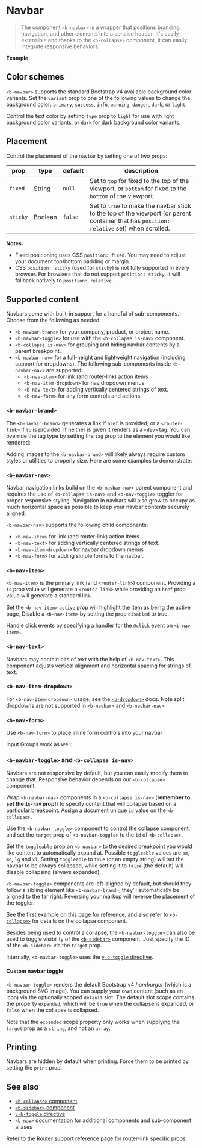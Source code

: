 

<Meta of={NavbarStory} />

# Navbar

> The component `<b-navbar>` is a wrapper that positions branding, navigation, and other elements
> into a concise header. It's easily extensible and thanks to the `<b-collapse>` component, it can
> easily integrate responsive behaviors.

**Example:**

<Canvas of={NavbarStory.Navbar} />

## Color schemes

`<b-navbar>` supports the standard Bootstrap v4 available background color variants. Set the
`variant` prop to one of the following values to change the background color: `primary`, `success`,
`info`, `warning`, `danger`, `dark`, or `light`.

Control the text color by setting `type` prop to `light` for use with light background color
variants, or `dark` for dark background color variants.

## Placement

Control the placement of the navbar by setting one of two props:

| prop     | type    | default | description                                                                                                                              |
| -------- | ------- | ------- | ---------------------------------------------------------------------------------------------------------------------------------------- |
| `fixed`  | String  | `null`  | Set to `top` for fixed to the top of the viewport, or `bottom` for fixed to the `bottom` of the viewport.                                |
| `sticky` | Boolean | `false` | Set to `true` to make the navbar stick to the top of the viewport (or parent container that has `position: relative` set) when scrolled. |

**Notes:**

- Fixed positioning uses CSS `position: fixed`. You may need to adjust your document top/bottom
  padding or margin.
- CSS `position: sticky` (used for `sticky`) is not fully supported in every browser. For browsers
  that do not support `position: sticky`, it will fallback natively to `position: relative`.

## Supported content

Navbars come with built-in support for a handful of sub-components. Choose from the following as
needed:

- `<b-navbar-brand>` for your company, product, or project name.
- `<b-navbar-toggle>` for use with the `<b-collapse is-nav>` component.
- `<b-collapse is-nav>` for grouping and hiding navbar contents by a parent breakpoint.
- `<b-navbar-nav>` for a full-height and lightweight navigation (including support for dropdowns).
  The following sub-components inside `<b-navbar-nav>` are supported:
  - `<b-nav-item>` for link (and router-link) action items
  - `<b-nav-item-dropdown>` for nav dropdown menus
  - `<b-nav-text>` for adding vertically centered strings of text.
  - `<b-nav-form>` for any form controls and actions.

### `<b-navbar-brand>`

The `<b-navbar-brand>` generates a link if `href` is provided, or a `<router-link>` if `to` is
provided. If neither is given it renders as a `<div>` tag. You can override the tag type by setting
the `tag` prop to the element you would like rendered:

<Canvas of={NavbarStory.BNavbarBrand} />

<Canvas of={NavbarStory.BNavbarBrand1} />

Adding images to the `<b-navbar-brand>` will likely always require custom styles or utilities to
properly size. Here are some examples to demonstrate:

<Canvas of={NavbarStory.BNavbarBrand2} />

<Canvas of={NavbarStory.BNavbarBrand3} />

### `<b-navbar-nav>`

Navbar navigation links build on the `<b-navbar-nav>` parent component and requires the use of
`<b-collapse is-nav>` and `<b-nav-toggle>` toggler for proper responsive styling. Navigation in
navbars will also grow to occupy as much horizontal space as possible to keep your navbar contents
securely aligned.

`<b-navbar-nav>` supports the following child components:

- `<b-nav-item>` for link (and router-link) action items
- `<b-nav-text>` for adding vertically centered strings of text.
- `<b-nav-item-dropdown>` for navbar dropdown menus
- `<b-nav-form>` for adding simple forms to the navbar.

### `<b-nav-item>`

`<b-nav-item>` is the primary link (and `<router-link>`) component. Providing a `to` prop value will
generate a `<router-link>` while providing an `href` prop value will generate a standard link.

Set the `<b-nav-item>` `active` prop will highlight the item as being the active page, Disable a
`<b-nav-item>` by setting the prop `disabled` to true.

Handle click events by specifying a handler for the `@click` event on `<b-nav-item>`.

### `<b-nav-text>`

Navbars may contain bits of text with the help of `<b-nav-text>`. This component adjusts vertical
alignment and horizontal spacing for strings of text.

<Canvas of={NavbarStory.BNavText} />

### `<b-nav-item-dropdown>`

For `<b-nav-item-dropdown>` usage, see the [`<b-dropdown>`](/docs/components/dropdown) docs. Note
split dropdowns are not supported in `<b-navbar>` and `<b-navbar-nav>`.

<Canvas of={NavbarStory.BNavItemDropdown} />

### `<b-nav-form>`

Use `<b-nav-form>` to place inline form controls into your navbar

<Canvas of={NavbarStory.BNavForm} />

Input Groups work as well:

<Canvas of={NavbarStory.BNavForm1} />

### `<b-navbar-toggle>` and `<b-collapse is-nav>`

Navbars are not responsive by default, but you can easily modify them to change that. Responsive
behavior depends on our `<b-collapse>` component.

Wrap `<b-navbar-nav>` components in a `<b-collapse is-nav>` (**remember to set the `is-nav` prop!**)
to specify content that will collapse based on a particular breakpoint. Assign a document unique
`id` value on the `<b-collapse>`.

Use the `<b-navbar-toggle>` component to control the collapse component, and set the `target` prop
of `<b-navbar-toggle>` to the `id` of `<b-collapse>`.

Set the `toggleable` prop on `<b-navbar>` to the desired breakpoint you would like content to
automatically expand at. Possible `toggleable` values are `sm`, `md`, `lg` and `xl`. Setting
`toggleable` to `true` (or an empty string) will set the navbar to be always collapsed, while
setting it to `false` (the default) will disable collapsing (always expanded).

`<b-navbar-toggle>` components are left-aligned by default, but should they follow a sibling element
like `<b-navbar-brand>`, they'll automatically be aligned to the far right. Reversing your markup
will reverse the placement of the toggler.

See the first example on this page for reference, and also refer to
[`<b-collapse>`](/docs/components/collapse) for details on the collapse component.

Besides being used to control a collapse, the `<b-navbar-toggle>` can also be used to toggle
visibility of the [`<b-sidebar>`](/docs/components/sidebar) component. Just specify the ID of the
`<b-sidebar>` via the `target` prop.

Internally, `<b-navbar-toggle>` uses the [`v-b-toggle` directive](/docs/directives/toggle).

#### Custom navbar toggle

`<b-navbar-toggle>` renders the default Bootstrap v4 _hamburger_ (which is a background SVG image).
You can supply your own content (such as an icon) via the optionally scoped `default` slot. The
default slot scope contains the property `expanded`, which will be `true` when the collapse is
expanded, or `false` when the collapse is collapsed.

Note that the `expanded` scope property only works when supplying the `target` prop as a `string`,
and not an `array`.

<Canvas of={NavbarStory.CustomNavbarToggle} />

## Printing

Navbars are hidden by default when printing. Force them to be printed by setting the `print` prop.

## See also

- [`<b-collapse>` component](/docs/components/collapse)
- [`<b-sidebar>` component](/docs/components/sidebar)
- [`v-b-toggle` directive](/docs/directives/toggle)
- [`<b-nav>` documentation](/docs/components/nav) for additional components and sub-component
  aliases

Refer to the [Router support](/docs/reference/router-links) reference page for router-link specific
props.


